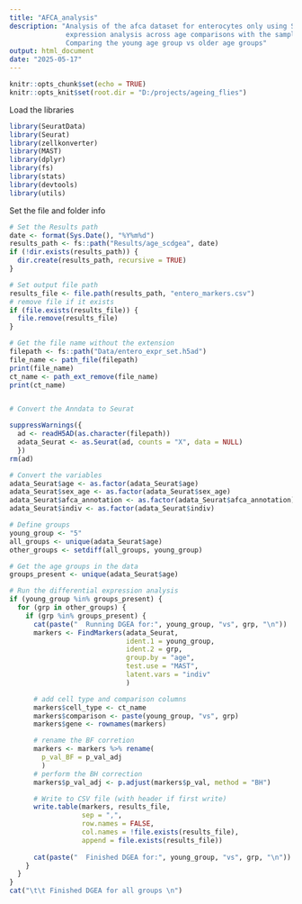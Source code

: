 ```yaml
---
title: "AFCA_analysis"
description: "Analysis of the afca dataset for enterocytes only using Seurat for MAST based differential
              expression analysis across age comparisons with the sample (individual fly) as a latent variable.
              Comparing the young age group vs older age groups"
output: html_document
date: "2025-05-17"
---
```


```r
knitr::opts_chunk$set(echo = TRUE)
knitr::opts_knit$set(root.dir = "D:/projects/ageing_flies")
```

Load the libraries 
```r
library(SeuratData)
library(Seurat)
library(zellkonverter)
library(MAST)
library(dplyr)
library(fs)
library(stats)
library(devtools)
library(utils)
```

Set the file and folder info
```r
# Set the Results path
date <- format(Sys.Date(), "%Y%m%d")
results_path <- fs::path("Results/age_scdgea", date)
if (!dir.exists(results_path)) {
  dir.create(results_path, recursive = TRUE)
}

# Set output file path
results_file <- file.path(results_path, "entero_markers.csv")
# remove file if it exists
if (file.exists(results_file)) {
  file.remove(results_file)
}
```


```r

# Get the file name without the extension
filepath <- fs::path("Data/entero_expr_set.h5ad")
file_name <- path_file(filepath)
print(file_name)
ct_name <- path_ext_remove(file_name)
print(ct_name)


# Convert the Anndata to Seurat

suppressWarnings({
  ad <- readH5AD(as.character(filepath))
  adata_Seurat <- as.Seurat(ad, counts = "X", data = NULL)
  })
rm(ad)

# Convert the variables 
adata_Seurat$age <- as.factor(adata_Seurat$age)
adata_Seurat$sex_age <- as.factor(adata_Seurat$sex_age)
adata_Seurat$afca_annotation <- as.factor(adata_Seurat$afca_annotation)
adata_Seurat$indiv <- as.factor(adata_Seurat$indiv)

# Define groups 
young_group <- "5" 
all_groups <- unique(adata_Seurat$age)
other_groups <- setdiff(all_groups, young_group)

# Get the age groups in the data 
groups_present <- unique(adata_Seurat$age)

# Run the differential expression analysis
if (young_group %in% groups_present) {
  for (grp in other_groups) {
    if (grp %in% groups_present) {
      cat(paste("  Running DGEA for:", young_group, "vs", grp, "\n"))
      markers <- FindMarkers(adata_Seurat,
                             ident.1 = young_group,
                             ident.2 = grp,
                             group.by = "age",
                             test.use = "MAST",
                             latent.vars = "indiv"
                             )

      # add cell type and comparison columns
      markers$cell_type <- ct_name
      markers$comparison <- paste(young_group, "vs", grp)
      markers$gene <- rownames(markers)

      # rename the BF corretion
      markers <- markers %>% rename(
        p_val_BF = p_val_adj
        )
      # perform the BH correction
      markers$p_val_adj <- p.adjust(markers$p_val, method = "BH")

      # Write to CSV file (with header if first write)
      write.table(markers, results_file,
                  sep = ",",
                  row.names = FALSE,
                  col.names = !file.exists(results_file),
                  append = file.exists(results_file))
      
      cat(paste("  Finished DGEA for:", young_group, "vs", grp, "\n"))
    }
  }
}
cat("\t\t Finished DGEA for all groups \n")

  

```












